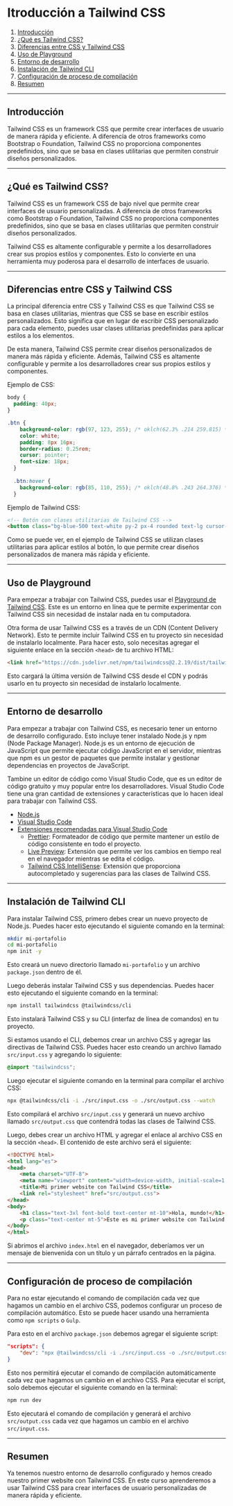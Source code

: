 # Itroducción a Tailwind CSS

1. [Introducción](#introduccion)
2. [¿Qué es Tailwind CSS?](#que-es-tailwind-css)
3. [Diferencias entre CSS y Tailwind CSS](#diferencias-entre-css-y-tailwind-css)
4. [Uso de Playground](#uso-de-playground)
5. [Entorno de desarrollo](#entorno-de-desarrollo)
6. [Instalación de Tailwind CLI](#instalacion-de-tailwind-cli)
7. [Configuración de proceso de compilación](#configuracion-de-proceso-de-compilacion)
8. [Resumen](#resumen)

---
## Introducción

Tailwind CSS es un framework CSS que permite crear interfaces de usuario de manera rápida y eficiente. A diferencia de otros frameworks como Bootstrap o Foundation, Tailwind CSS no proporciona componentes predefinidos, sino que se basa en clases utilitarias que permiten construir diseños personalizados.

---
## ¿Qué es Tailwind CSS?

Tailwind CSS es un framework CSS de bajo nivel que permite crear interfaces de usuario personalizadas. A diferencia de otros frameworks como Bootstrap o Foundation, Tailwind CSS no proporciona componentes predefinidos, sino que se basa en clases utilitarias que permiten construir diseños personalizados.

Tailwind CSS es altamente configurable y permite a los desarrolladores crear sus propios estilos y componentes. Esto lo convierte en una herramienta muy poderosa para el desarrollo de interfaces de usuario.

---
## Diferencias entre CSS y Tailwind CSS

La principal diferencia entre CSS y Tailwind CSS es que Tailwind CSS se basa en clases utilitarias, mientras que CSS se base en escribir estilos personalizados. Esto significa que en lugar de escribir CSS personalizado para cada elemento, puedes usar clases utilitarias predefinidas para aplicar estilos a los elementos.

De esta manera, Tailwind CSS permite crear diseños personalizados de manera más rápida y eficiente. Además, Tailwind CSS es altamente configurable y permite a los desarrolladores crear sus propios estilos y componentes.

Ejemplo de CSS:
```css
body {
  padding: 40px;
}

.btn {
    background-color: rgb(97, 123, 255); /* oklch(62.3% .214 259.815) */
    color: white;
    padding: 8px 16px;
    border-radius: 0.25rem;
    cursor: pointer;
    font-size: 18px;
  }
  
  .btn:hover {
    background-color: rgb(85, 110, 255); /* oklch(48.8% .243 264.376) */
  }
```

Ejemplo de Tailwind CSS:
```html
<!-- Botón con clases utilitarias de Tailwind CSS -->
<button class="bg-blue-500 text-white py-2 px-4 rounded text-lg cursor-pointer hover:bg-blue-300">Botón</button>
```

Como se puede ver, en el ejemplo de Tailwind CSS se utilizan clases utilitarias para aplicar estilos al botón, lo que permite crear diseños personalizados de manera más rápida y eficiente.

---
## Uso de Playground

Para empezar a trabajar con Tailwind CSS, puedes usar el [Playground de Tailwind CSS](https://play.tailwindcss.com/). Este es un entorno en línea que te permite experimentar con Tailwind CSS sin necesidad de instalar nada en tu computadora.

Otra forma de usar Tailwind CSS es a través de un CDN (Content Delivery Network). Esto te permite incluir Tailwind CSS en tu proyecto sin necesidad de instalarlo localmente. Para hacer esto, solo necesitas agregar el siguiente enlace en la sección `<head>` de tu archivo HTML:

```html
<link href="https://cdn.jsdelivr.net/npm/tailwindcss@2.2.19/dist/tailwind.min.css" rel="stylesheet">
```

Esto cargará la última versión de Tailwind CSS desde el CDN y podrás usarlo en tu proyecto sin necesidad de instalarlo localmente.

---
## Entorno de desarrollo

Para empezar a trabajar con Tailwind CSS, es necesario tener un entorno de desarrollo configurado. Esto incluye tener instalado Node.js y npm (Node Package Manager). Node.js es un entorno de ejecución de JavaScript que permite ejecutar código JavaScript en el servidor, mientras que npm es un gestor de paquetes que permite instalar y gestionar dependencias en proyectos de JavaScript.

Tambine un editor de código como Visual Studio Code, que es un editor de código gratuito y muy popular entre los desarrolladores. Visual Studio Code tiene una gran cantidad de extensiones y características que lo hacen ideal para trabajar con Tailwind CSS.

- [Node.js](https://nodejs.org/en/download/)
- [Visual Studio Code](https://code.visualstudio.com/)
- [Extensiones recomendadas para Visual Studio Code](https://marketplace.visualstudio.com/items?itemName=esbenp.prettier-vscode)
    - [Prettier](https://marketplace.visualstudio.com/items?itemName=esbenp.prettier-vscode): Formateador de código que permite mantener un estilo de código consistente en todo el proyecto.
    - [Live Preview](https://marketplace.visualstudio.com/items?itemName=ritwickdey.LiveServer): Extensión que permite ver los cambios en tiempo real en el navegador mientras se edita el código.
    - [Tailwind CSS IntelliSense](https://marketplace.visualstudio.com/items?itemName=bradgashler.tailwindcss-intellisense): Extensión que proporciona autocompletado y sugerencias para las clases de Tailwind CSS.


---
## Instalación de Tailwind CLI

Para instalar Tailwind CSS, primero debes crear un nuevo proyecto de Node.js. Puedes hacer esto ejecutando el siguiente comando en la terminal:

```bash
mkdir mi-portafolio
cd mi-portafolio
npm init -y
```

Esto creará un nuevo directorio llamado `mi-portafolio` y un archivo `package.json` dentro de él.

Luego deberás instalar Tailwind CSS y sus dependencias. Puedes hacer esto ejecutando el siguiente comando en la terminal:

```bash
npm install tailwindcss @tailwindcss/cli
```

Esto instalará Tailwind CSS y su CLI (interfaz de línea de comandos) en tu proyecto.

Si estamos usando el CLI, debemos crear un archivo CSS y agregar las directivas de Tailwind CSS. Puedes hacer esto creando un archivo llamado `src/input.css` y agregando lo siguiente:

```css
@import "tailwindcss";
```

Luego ejecutar el siguiente comando en la terminal para compilar el archivo CSS:

```bash
npx @tailwindcss/cli -i ./src/input.css -o ./src/output.css --watch
```
Esto compilará el archivo `src/input.css` y generará un nuevo archivo llamado `src/output.css` que contendrá todas las clases de Tailwind CSS.

Luego, debes crear un archivo HTML y agregar el enlace al archivo CSS en la sección `<head>`. El contenido de este archivo será el siguiente:

```html
<!DOCTYPE html>
<html lang="es">
<head>
    <meta charset="UTF-8">
    <meta name="viewport" content="width=device-width, initial-scale=1.0">
    <title>Mi primer website con Tailwind CSS</title>
    <link rel="stylesheet" href="src/output.css">
</head>
<body>
    <h1 class="text-3xl font-bold text-center mt-10">Hola, mundo!</h1>
    <p class="text-center mt-5">Este es mi primer website con Tailwind CSS.</p>
</body>
</html>
```

Si abrimos el archivo `index.html` en el navegador, deberíamos ver un mensaje de bienvenida con un título y un párrafo centrados en la página.

---
## Configuración de proceso de compilación

Para no estar ejecutando el comando de compilación cada vez que hagamos un cambio en el archivo CSS, podemos configurar un proceso de compilación automático. Esto se puede hacer usando una herramienta como `npm scripts` o `Gulp`.

Para esto en el archivo `package.json` debemos agregar el siguiente script:

```json
"scripts": {
    "dev": "npx @tailwindcss/cli -i ./src/input.css -o ./src/output.css --watch"
}
```

Esto nos permitirá ejecutar el comando de compilación automáticamente cada vez que hagamos un cambio en el archivo CSS. Para ejecutar el script, solo debemos ejecutar el siguiente comando en la terminal:

```bash
npm run dev
```

Esto ejecutará el comando de compilación y generará el archivo `src/output.css` cada vez que hagamos un cambio en el archivo `src/input.css`.

---
## Resumen

Ya tenemos nuestro entorno de desarrollo configurado y hemos creado nuestro primer website con Tailwind CSS. En este curso aprenderemos a usar Tailwind CSS para crear interfaces de usuario personalizadas de manera rápida y eficiente.





